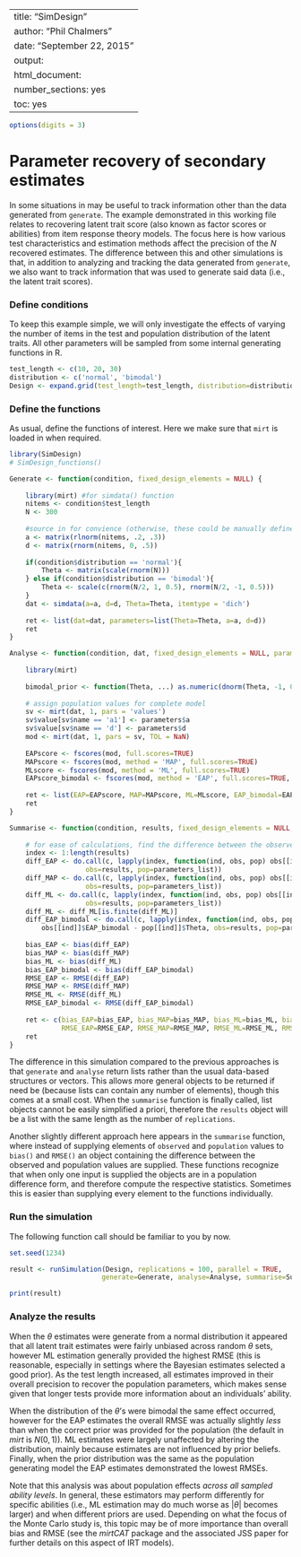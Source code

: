 %\VignetteIndexEntry{SimDesign}
%\VignetteEngine{knitr::knitr}
---
title: "SimDesign"
author: "Phil Chalmers"
date: "September 22, 2015"
output:
  html_document:
    number_sections: yes
    toc: yes
---

```r
options(digits = 3)
```

# Parameter recovery of secondary estimates

In some situations in may be useful to track information other than the data generated from `generate`. The
example demonstrated in this working file relates to recovering latent trait score (also known as factor
scores or abilities) from item response theory models. The focus here is how various test characteristics
and estimation methods affect the precision of the $N$ recovered estimates. The difference between this and
other simulations is that, in addition to analyzing and tracking the data generated from `generate`, we also
want to track information that was used to generate said data (i.e., the latent trait scores).

### Define conditions

To keep this example simple, we will only investigate the effects of varying the number of items in the test
and population distribution of the latent traits. 
All other parameters will be sampled from some internal generating functions in R. 

```r
test_length <- c(10, 20, 30)
distribution <- c('normal', 'bimodal')
Design <- expand.grid(test_length=test_length, distribution=distribution)
```

### Define the functions

As usual, define the functions of interest. Here we make sure that `mirt` is loaded in when required.

```r
library(SimDesign)
# SimDesign_functions()
```

```r
Generate <- function(condition, fixed_design_elements = NULL) {
    
    library(mirt) #for simdata() function
    nitems <- condition$test_length
    N <- 300
        
    #source in for convience (otherwise, these could be manually define in the source code)
    a <- matrix(rlnorm(nitems, .2, .3))
    d <- matrix(rnorm(nitems, 0, .5))
    
    if(condition$distribution == 'normal'){
        Theta <- matrix(scale(rnorm(N)))
    } else if(condition$distribution == 'bimodal'){
        Theta <- scale(c(rnorm(N/2, 1, 0.5), rnorm(N/2, -1, 0.5)))
    }
    dat <- simdata(a=a, d=d, Theta=Theta, itemtype = 'dich')
    
    ret <- list(dat=dat, parameters=list(Theta=Theta, a=a, d=d))
    ret
}

Analyse <- function(condition, dat, fixed_design_elements = NULL, parameters = NULL) {
    
    library(mirt)
    
    bimodal_prior <- function(Theta, ...) as.numeric(dnorm(Theta, -1, 0.5) + dnorm(Theta, 1, 0.5))
    
    # assign population values for complete model
    sv <- mirt(dat, 1, pars = 'values')
    sv$value[sv$name == 'a1'] <- parameters$a
    sv$value[sv$name == 'd'] <- parameters$d
    mod <- mirt(dat, 1, pars = sv, TOL = NaN)
    
    EAPscore <- fscores(mod, full.scores=TRUE)
    MAPscore <- fscores(mod, method = 'MAP', full.scores=TRUE)
    MLscore <- fscores(mod, method = 'ML', full.scores=TRUE)
    EAPscore_bimodal <- fscores(mod, method = 'EAP', full.scores=TRUE, custom_den = bimodal_prior)
    
    ret <- list(EAP=EAPscore, MAP=MAPscore, ML=MLscore, EAP_bimodal=EAPscore_bimodal)
    ret
}

Summarise <- function(condition, results, fixed_design_elements = NULL, parameters_list = NULL) {
    
    # for ease of calculations, find the difference between the observed and population matricies
    index <- 1:length(results)
    diff_EAP <- do.call(c, lapply(index, function(ind, obs, pop) obs[[ind]]$EAP - pop[[ind]]$Theta,
                   obs=results, pop=parameters_list))
    diff_MAP <- do.call(c, lapply(index, function(ind, obs, pop) obs[[ind]]$MAP - pop[[ind]]$Theta, 
                   obs=results, pop=parameters_list))
    diff_ML <- do.call(c, lapply(index, function(ind, obs, pop) obs[[ind]]$ML - pop[[ind]]$Theta, 
                   obs=results, pop=parameters_list))
    diff_ML <- diff_ML[is.finite(diff_ML)]
    diff_EAP_bimodal <- do.call(c, lapply(index, function(ind, obs, pop) 
        obs[[ind]]$EAP_bimodal - pop[[ind]]$Theta, obs=results, pop=parameters_list))
    
    bias_EAP <- bias(diff_EAP)
    bias_MAP <- bias(diff_MAP)
    bias_ML <- bias(diff_ML)
    bias_EAP_bimodal <- bias(diff_EAP_bimodal)
    RMSE_EAP <- RMSE(diff_EAP)
    RMSE_MAP <- RMSE(diff_MAP)
    RMSE_ML <- RMSE(diff_ML)
    RMSE_EAP_bimodal <- RMSE(diff_EAP_bimodal)
    
    ret <- c(bias_EAP=bias_EAP, bias_MAP=bias_MAP, bias_ML=bias_ML, bias_EAP_bimodal=bias_EAP_bimodal,
             RMSE_EAP=RMSE_EAP, RMSE_MAP=RMSE_MAP, RMSE_ML=RMSE_ML, RMSE_EAP_bimodal=RMSE_EAP_bimodal)
    ret
}
```

The difference in this simulation compared to the previous approaches is that `generate` and `analyse` 
return lists rather than the usual data-based structures or vectors. This allows more general objects 
to be returned if need be (because lists can contain any number of elements), though this comes at a
small cost. When the `summarise` function is finally called, list objects cannot be easily simplified
a priori, therefore the `results` object will be a list with the same length as the number of 
`replications`. 

Another slightly different approach here appears in the `summarise` function, where instead of supplying
elements of `observed` and `population` values to `bias()` and `RMSE()` an object containing the 
difference between the observed and population values are supplied. These functions recognize that 
when only one input is supplied the objects are in a population difference form, and therefore 
compute the respective statistics. Sometimes this is easier than supplying every element to the functions
individually. 


### Run the simulation

The following function call should be familiar to you by now. 

```r
set.seed(1234)
```

```r
result <- runSimulation(Design, replications = 100, parallel = TRUE,
                       generate=Generate, analyse=Analyse, summarise=Summarise)
```

```r
print(result)
```

### Analyze the results

When the $\theta$ estimates were generate from a normal distribution it appeared that all 
latent trait estimates were fairly 
unbiased across random $\theta$ sets, however ML estimation generally provided the 
highest RMSE (this is reasonable, especially in settings where the Bayesian estimates selected a good prior). 
As the test length increased, all estimates improved in their overall precision to recover 
the population parameters, which makes sense
given that longer tests provide more information about an individuals' ability. 

When the distribution of the $\theta$'s were bimodal the same effect occurred, however for the EAP estimates
the overall RMSE was actually slightly *less* than when the correct prior was provided for 
the population (the default in *mirt* is $N(0,1)$). 
ML estimates were largely unaffected by altering the distribution, mainly because estimates
are not influenced by prior beliefs. Finally, when the prior distribution was the same as the population
generating model the EAP estimates demonstrated the lowest RMSEs.

Note that this analysis was about population effects *across all sampled ability levels*. In general, these 
estimators may perform differently for specific abilities (i.e., ML estimation may do much worse as $|\theta|$
becomes larger) and when different priors are used. Depending on what the focus of the Monte Carlo study is, 
this topic may be of more importance than overall bias and RMSE (see the *mirtCAT* package and the associated 
JSS paper for further details on this aspect of IRT models).
